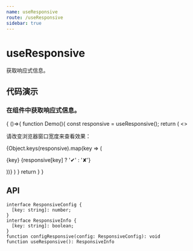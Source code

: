 ```yaml
---
name: useResponsive
route: /useResponsive
sidebar: true
---
```



# useResponsive

获取响应式信息。

## 代码演示

### 在组件中获取响应式信息。

<Playground>
{
  ()=>{
    function Demo(){
      const responsive = useResponsive();
      return (
        <>
          <p>请改变浏览器窗口宽度来查看效果：</p>
          {Object.keys(responsive).map(key => (
            <p>
              {key} {responsive[key] ? '✔' : '✘'}
            </p>
          ))}
        </>
      )
    }
    return <Demo />
  }
}
</Playground>

## API

```
interface ResponsiveConfig {
  [key: string]: number;
}
interface ResponsiveInfo {
  [key: string]: boolean;
}
function configResponsive(config: ResponsiveConfig): void
function useResponsive(): ResponsiveInfo
```
